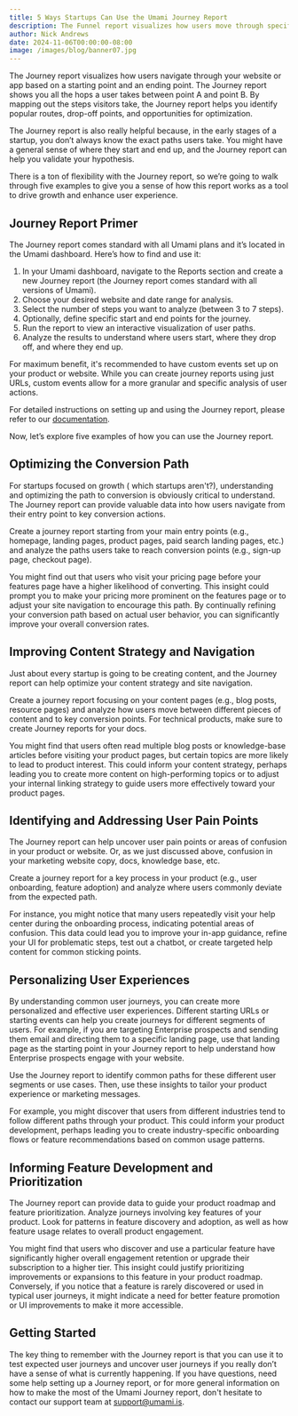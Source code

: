 ```yaml
---
title: 5 Ways Startups Can Use the Umami Journey Report
description: The Funnel report visualizes how users move through specific sequences of actions or pages on your website or product.
author: Nick Andrews
date: 2024-11-06T00:00:00-08:00
image: /images/blog/banner07.jpg
---
```


The Journey report visualizes how users navigate through your website or app based on a starting point and an ending point. The Journey report shows you all the hops a user takes between point A and point B. By mapping out the steps visitors take, the Journey report helps you identify popular routes, drop-off points, and opportunities for optimization.

The Journey report is also really helpful because, in the early stages of a startup, you don’t always know the exact paths users take. You might have a general sense of where they start and end up, and the Journey report can help you validate your hypothesis.

There is a ton of flexibility with the Journey report, so we’re going to walk through five examples to give you a sense of how this report works as a tool to drive growth and enhance user experience.

## Journey Report Primer

The Journey report comes standard with all Umami plans and it’s located in the Umami dashboard. Here’s how to find and use it:

1. In your Umami dashboard, navigate to the Reports section and create a new Journey report (the Journey report comes standard with all versions of Umami).
2. Choose your desired website and date range for analysis.
3. Select the number of steps you want to analyze (between 3 to 7 steps).
4. Optionally, define specific start and end points for the journey.
5. Run the report to view an interactive visualization of user paths.
6. Analyze the results to understand where users start, where they drop off, and where they end up.

For maximum benefit, it's recommended to have custom events set up on your product or website. While you can create journey reports using just URLs, custom events allow for a more granular and specific analysis of user actions.

For detailed instructions on setting up and using the Journey report, please refer to our [documentation](https://umami.is/docs/reports/report-journey).

Now, let’s explore five examples of how you can use the Journey report.

## Optimizing the Conversion Path

For startups focused on growth ( which startups aren't?), understanding and optimizing the path to conversion is obviously critical to understand. The Journey report can provide valuable data into how users navigate from their entry point to key conversion actions.

Create a journey report starting from your main entry points (e.g., homepage, landing pages, product pages, paid search landing pages, etc.) and analyze the paths users take to reach conversion points (e.g., sign-up page, checkout page).

You might find out that users who visit your pricing page before your features page have a higher likelihood of converting. This insight could prompt you to make your pricing more prominent on the features page or to adjust your site navigation to encourage this path. By continually refining your conversion path based on actual user behavior, you can significantly improve your overall conversion rates.

## Improving Content Strategy and Navigation

Just about every startup is going to be creating content, and the Journey report can help optimize your content strategy and site navigation.

Create a journey report focusing on your content pages (e.g., blog posts, resource pages) and analyze how users move between different pieces of content and to key conversion points. For technical products, make sure to create Journey reports for your docs.

You might find that users often read multiple blog posts or knowledge-base articles before visiting your product pages, but certain topics are more likely to lead to product interest. This could inform your content strategy, perhaps leading you to create more content on high-performing topics or to adjust your internal linking strategy to guide users more effectively toward your product pages.

## Identifying and Addressing User Pain Points

The Journey report can help uncover user pain points or areas of confusion in your product or website. Or, as we just discussed above, confusion in your marketing website copy, docs, knowledge base, etc.

Create a journey report for a key process in your product (e.g., user onboarding, feature adoption) and analyze where users commonly deviate from the expected path.

For instance, you might notice that many users repeatedly visit your help center during the onboarding process, indicating potential areas of confusion. This data could lead you to improve your in-app guidance, refine your UI for problematic steps, test out a chatbot, or create targeted help content for common sticking points.

## Personalizing User Experiences

By understanding common user journeys, you can create more personalized and effective user experiences. Different starting URLs or starting events can help you create journeys for different segments of users. For example, if you are targeting Enterprise prospects and sending them email and directing them to a specific landing page, use that landing page as the starting point in your Journey report to help understand how Enterprise prospects engage with your website.

Use the Journey report to identify common paths for these different user segments or use cases. Then, use these insights to tailor your product experience or marketing messages.

For example, you might discover that users from different industries tend to follow different paths through your product. This could inform your product development, perhaps leading you to create industry-specific onboarding flows or feature recommendations based on common usage patterns.

## Informing Feature Development and Prioritization

The Journey report can provide data to guide your product roadmap and feature prioritization. Analyze journeys involving key features of your product. Look for patterns in feature discovery and adoption, as well as how feature usage relates to overall product engagement.

You might find that users who discover and use a particular feature have significantly higher overall engagement retention or upgrade their subscription to a higher tier. This insight could justify prioritizing improvements or expansions to this feature in your product roadmap. Conversely, if you notice that a feature is rarely discovered or used in typical user journeys, it might indicate a need for better feature promotion or UI improvements to make it more accessible.

## Getting Started

The key thing to remember with the Journey report is that you can use it to test expected user journeys and uncover user journeys if you really don’t have a sense of what is currently happening. If you have questions, need some help setting up a Journey report, or for more general information on how to make the most of the Umami Journey report, don't hesitate to contact our support team at support@umami.is.
